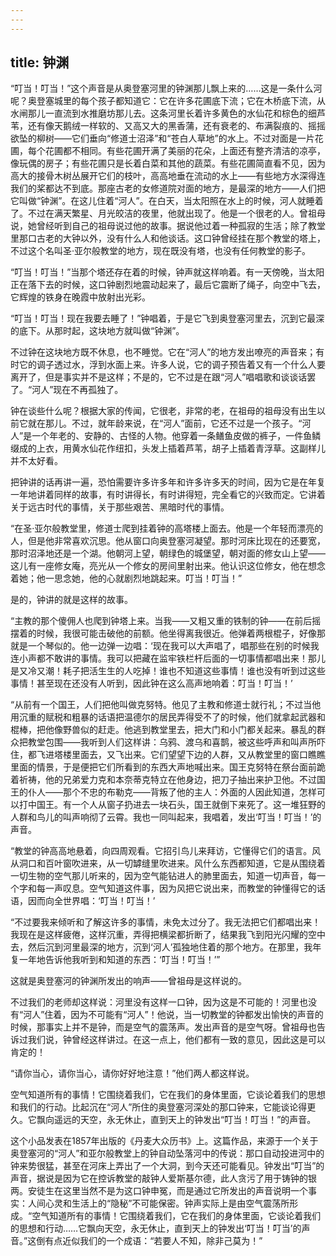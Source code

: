 ```yaml
---
---
---
```

title: 钟渊
---






“叮当！叮当！”这个声音是从奥登塞河里的钟渊那儿飘上来的……这是一条什么河呢？奥登塞城里的每个孩子都知道它：它在许多花圃底下流；它在木桥底下流，从水闸那儿一直流到水推磨坊那儿去。这条河里长着许多黄色的水仙花和棕色的细芦苇，还有像天鹅绒一样软的、又高又大的黑香蒲，还有衰老的、布满裂痕的、摇摇欲坠的柳树——它们垂向“修道士沼泽”和“苍白人草地”的水上。不过对面是一片花圃，每个花圃都不相同。有些花圃开满了美丽的花朵，上面还有整齐清洁的凉亭，像玩偶的房子；有些花圃只是长着白菜和其他的蔬菜。有些花圃简直看不见，因为高大的接骨木树丛展开它们的枝叶，高高地垂在流动的水上——有些地方水深得连我们的桨都达不到底。那座古老的女修道院对面的地方，是最深的地方——人们把它叫做“钟渊”。在这儿住着“河人”。在白天，当太阳照在水上的时候，河人就睡着了。不过在满天繁星、月光皎洁的夜里，他就出现了。他是一个很老的人。曾祖母说，她曾经听到自己的祖母说过他的故事。据说他过着一种孤寂的生活；除了教堂里那口古老的大钟以外，没有什么人和他谈话。这口钟曾经挂在那个教堂的塔上，不过这个名叫圣·亚尔般教堂的地方，现在既没有塔，也没有任何教堂的影子。

“叮当！叮当！”当那个塔还存在着的时候，钟声就这样响着。有一天傍晚，当太阳正在落下去的时候，这口钟剧烈地震动起来了，最后它震断了绳子，向空中飞去，它辉煌的铁身在晚霞中放射出光彩。

“叮当！叮当！现在我要去睡了！”钟唱着，于是它飞到奥登塞河里去，沉到它最深的底下。从那时起，这块地方就叫做“钟渊”。

不过钟在这块地方既不休息，也不睡觉。它在“河人”的地方发出嘹亮的声音来；有时它的调子透过水，浮到水面上来。许多人说，它的调子预告着又有一个什么人要离开了，但是事实并不是这样；不是的，它不过是在跟“河人”唱唱歌和谈谈话罢了。“河人”现在不再孤独了。

钟在谈些什么呢？根据大家的传闻，它很老，非常的老，在祖母的祖母没有出生以前它就在那儿。不过，就年龄来说，在“河人”面前，它还不过是一个孩子。“河人”是一个年老的、安静的、古怪的人物。他穿着一条鳝鱼皮做的裤子，一件鱼鳞缀成的上衣，用黄水仙花作纽扣，头发上插着芦苇，胡子上插着青浮草。这副样儿并不太好看。

把钟讲的话再讲一遍，恐怕需要许多许多年和许多许多天的时间，因为它是在年复一年地讲着同样的故事，有时讲得长，有时讲得短，完全看它的兴致而定。它讲着关于远古时代的事情，关于那些艰苦、黑暗时代的事情。

“在圣·亚尔般教堂里，修道士爬到挂着钟的高塔楼上面去。他是一个年轻而漂亮的人，但是他非常喜欢沉思。他从窗口向奥登塞河凝望。那时河床比现在的还要宽，那时沼泽地还是一个湖。他朝河上望，朝绿色的城堡望，朝对面的修女山上望——这儿有一座修女庵，亮光从一个修女的房间里射出来。他认识这位修女，他在想念着她；他一思念她，他的心就剧烈地跳起来。叮当！叮当！”

是的，钟讲的就是这样的故事。

“主教的那个傻佣人也爬到钟塔上来。当我——又粗又重的铁制的钟——在前后摇摆着的时候，我很可能击破他的前额。他坐得离我很近。他弹着两根棍子，好像那就是一个琴似的。他一边弹一边唱：‘现在我可以大声唱了，唱那些在别的时候我连小声都不敢讲的事情。我可以把藏在监牢铁栏杆后面的一切事情都唱出来！那儿是又冷又潮！耗子把活生生的人吃掉！谁也不知道这些事情！谁也没有听到过这些事情！甚至现在还没有人听到，因此钟在这么高声地响着：叮当！叮当！’

“从前有一个国王，人们把他叫做克努特。他见了主教和修道士就行礼；不过当他用沉重的赋税和粗暴的话语把温德尔的居民弄得受不了的时候，他们就拿起武器和棍棒，把他像野兽似的赶走。他逃到教堂里去，把大门和小门都关起来。暴乱的群众把教堂包围——我听到人们这样讲：乌鸦、渡乌和喜鹊，被这些呼声和叫声所吓住，都飞进塔楼里面去，又飞出来。它们望望下边的人群，又从教堂里的窗口瞧瞧里面的情景，于是便把它们所看到的东西大声地喊出来。国王克努特在祭台面前跪着祈祷，他的兄弟爱力克和本奈蒂克特立在他身边，把刀子抽出来护卫他。不过国王的仆人——那个不忠的布勒克——背叛了他的主人：外面的人因此知道，怎样可以打中国王。有一个人从窗子扔进去一块石头，国王就倒下来死了。这一堆狂野的人群和鸟儿的叫声响彻了云霄。我也一同叫起来，我唱着，发出‘叮当！叮当！’的声音。

“教堂的钟高高地悬着，向四周观看。它招引鸟儿来拜访，它懂得它们的语言。风从洞口和百叶窗吹进来，从一切罅缝里吹进来。风什么东西都知道，它是从围绕着一切生物的空气那儿听来的，因为空气能钻进人的肺里面去，知道一切声音，每一个字和每一声叹息。空气知道这件事，因为风把它说出来，而教堂的钟懂得它的话语，因而向全世界唱：‘叮当！叮当！’

“不过要我来倾听和了解这许多的事情，未免太过分了。我无法把它们都唱出来！我现在是这样疲倦，这样沉重，弄得把横梁都折断了，结果我飞到阳光闪耀的空中去，然后沉到河里最深的地方，沉到‘河人’孤独地住着的那个地方。在那里，我年复一年地告诉他我听到和知道的东西：‘叮当！叮当！’”

这就是奥登塞河的钟渊所发出的响声——曾祖母是这样说的。

不过我们的老师却这样说：河里没有这样一口钟，因为这是不可能的！河里也没有“河人”住着，因为不可能有“河人”！他说，当一切教堂的钟都发出愉快的声音的时候，那事实上并不是钟，而是空气的震荡声。发出声音的是空气呀。曾祖母也告诉过我们说，钟曾经这样讲过。在这一点上，他们都有一致的意见，因此这是可以肯定的！

“请你当心，请你当心，请你好好地注意！”他们两人都这样说。

空气知道所有的事情！它围绕着我们，它在我们的身体里面，它谈论着我们的思想和我们的行动。比起沉在“河人”所住的奥登塞河深处的那口钟来，它能谈论得更久。它飘向遥远的天空，永无休止，直到天上的钟发出“叮当！叮当！”的声音。

这个小品发表在1857年出版的《丹麦大众历书》上。这篇作品，来源于一个关于奥登塞河的“河人”和亚尔般教堂上的钟自动坠落河中的传说：那口自动投进河中的钟来势很猛，甚至在河床上弄出了一个大洞，到今天还可能看见。钟发出“叮当”的声音，据说是因为它在控诉教堂的敲钟人爱斯基尔德，此人贪污了用于铸钟的银两。安徒生在这里当然不是为这口钟申冤，而是通过它所发出的声音说明一个事实：人间心灵和生活上的“隐秘”不可能保密。钟声实际上是由空气震荡所形成。“空气知道所有的事情！它围绕着我们，它在我们的身体里面，它谈论着我们的思想和行动……它飘向天空，永无休止，直到天上的钟发出‘叮当！叮当’的声音。”这倒有点近似我们的一个成语：“若要人不知，除非己莫为！”